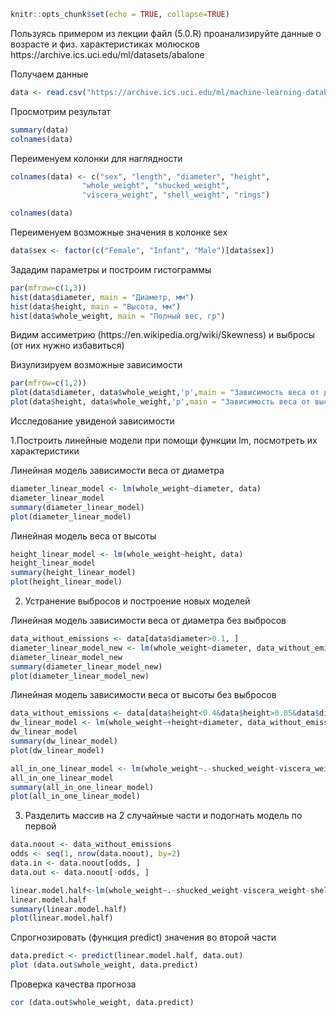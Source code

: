 
```r
knitr::opts_chunk$set(echo = TRUE, collapse=TRUE)
```

Пользуясь примером из лекции файл (5.0.R) проанализируйте данные о возрасте и физ. характеристиках молюсков https://archive.ics.uci.edu/ml/datasets/abalone

Получаем данные

```r
data <- read.csv("https://archive.ics.uci.edu/ml/machine-learning-databases/abalone/abalone.data", header=TRUE, sep=",")
```
Просмотрим результат

```r
summary(data)
colnames(data)
```

Переименуем колонки для наглядности

```r
colnames(data) <- c("sex", "length", "diameter", "height", 
                "whole_weight", "shucked_weight",
                "viscera_weight", "shell_weight", "rings")

colnames(data)
```
Переименуем возможные значения в колонке sex
```r
data$sex <- factor(c("Female", "Infant", "Male")[data$sex])
```

Зададим параметры и построим гистограммы
```r
par(mfrow=c(1,3)) 
hist(data$diameter, main = "Диаметр, мм")
hist(data$height, main = "Высота, мм")
hist(data$whole_weight, main = "Полный вес, гр")
```

Видим ассиметрию (https://en.wikipedia.org/wiki/Skewness) и выбросы (от них нужно избавиться)

Визулизируем возможные зависимости

```r
par(mfrow=c(1,2))
plot(data$diameter, data$whole_weight,'p',main = "Зависимость веса от диаметра")
plot(data$height, data$whole_weight,'p',main = "Зависимость веса от высоты")
```

Исследование увиденой зависимости

1.Построить линейные модели при помощи функции lm, посмотреть их характеристики

Линейная модель зависимости веса от диаметра 

```r
diameter_linear_model <- lm(whole_weight~diameter, data)
diameter_linear_model
summary(diameter_linear_model)
plot(diameter_linear_model)
```

Линейная модель веса от высоты


```r
height_linear_model <- lm(whole_weight~height, data)
height_linear_model
summary(height_linear_model)
plot(height_linear_model)
```

2. Устранение выбросов и построение новых моделей     

Линейная модель зависимости веса от диаметра без выбросов

```r
data_without_emissions <- data[data$diameter>0.1, ]
diameter_linear_model_new <- lm(whole_weight~diameter, data_without_emissions)
diameter_linear_model_new
summary(diameter_linear_model_new)
plot(diameter_linear_model_new)
```

Линейная модель зависимости веса от высоты без выбросов

```r
data_without_emissions <- data[data$height<0.4&data$height>0.05&data$diameter>0.1, ]
dw_linear_model <- lm(whole_weight~+height+diameter, data_without_emissions)
dw_linear_model
summary(dw_linear_model)
plot(dw_linear_model)
```

```r
all_in_one_linear_model <- lm(whole_weight~.-shucked_weight-viscera_weight-shell_weight, data_without_emissions)
all_in_one_linear_model
summary(all_in_one_linear_model)
plot(all_in_one_linear_model)

```

3. Разделить массив на 2 случайные части и подогнать модель по первой
```r
data.noout <- data_without_emissions
odds <- seq(1, nrow(data.noout), by=2)
data.in <- data.noout[odds, ]
data.out <- data.noout[-odds, ]

linear.model.half<-lm(whole_weight~.-shucked_weight-viscera_weight-shell_weight,data.in)
linear.model.half
summary(linear.model.half)
plot(linear.model.half)
```


Cпрогнозировать (функция predict) значения во второй части
```r
data.predict <- predict(linear.model.half, data.out)
plot (data.out$whole_weight, data.predict)
```

Проверка качества прогноза  
```r
cor (data.out$whole_weight, data.predict)
```
